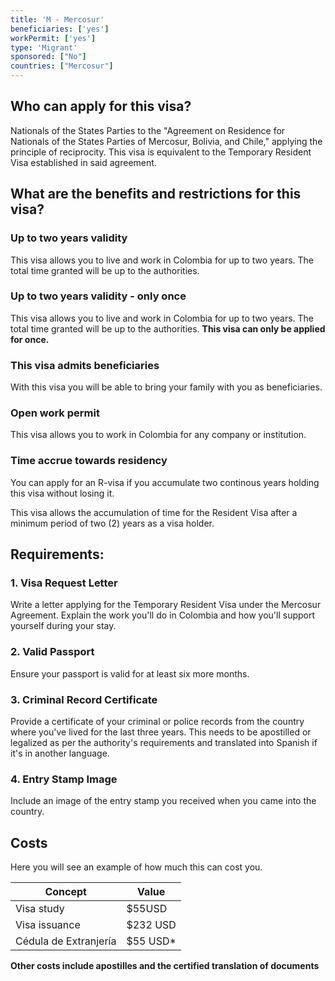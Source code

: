 ```yaml
---
title: 'M - Mercosur'
beneficiaries: ['yes']
workPermit: ['yes']
type: 'Migrant'
sponsored: ["No"]
countries: ["Mercosur"]
---
```

## Who can apply for this visa?

Nationals of the States Parties to the "Agreement on Residence for Nationals of the States Parties of Mercosur, Bolivia, and Chile," applying the principle of reciprocity. This visa is equivalent to the Temporary Resident Visa established in said agreement. 

## What are the benefits and restrictions for this visa?

### **Up to two years validity**

This visa allows you to live and work in Colombia for up to two years. The total time granted will be up to the authorities. 

### **Up to two years validity - only once**

This visa allows you to live and work in Colombia for up to two years. The total time granted will be up to the authorities. **This visa can only be applied for once.**

### **This visa admits beneficiaries**

With this visa you will be able to bring your family with you as beneficiaries.

### Open **work permit**

This visa allows you to work in Colombia for any company or institution.

### T**ime accrue towards residency**

You can apply for an R-visa if you accumulate two continous years holding this visa without losing it.

This visa allows the accumulation of time for the Resident Visa after a minimum period of two (2) years as a visa holder.

## Requirements:

### **1. Visa Request Letter**

Write a letter applying for the Temporary Resident Visa under the Mercosur Agreement. Explain the work you'll do in Colombia and how you'll support yourself during your stay.

### **2. Valid Passport**

Ensure your passport is valid for at least six more months.

### **3. Criminal Record Certificate**

Provide a certificate of your criminal or police records from the country where you've lived for the last three years. This needs to be apostilled or legalized as per the authority's requirements and translated into Spanish if it's in another language.

### **4. Entry Stamp Image**

Include an image of the entry stamp you received when you came into the country.

## Costs

Here you will see an example of how much this can cost you.

| Concept | Value |
| --- | --- |
| Visa study | $55USD |
| Visa issuance | $232 USD |
| Cédula de Extranjería | $55 USD* |

**Other costs include apostilles and the certified translation of documents**
